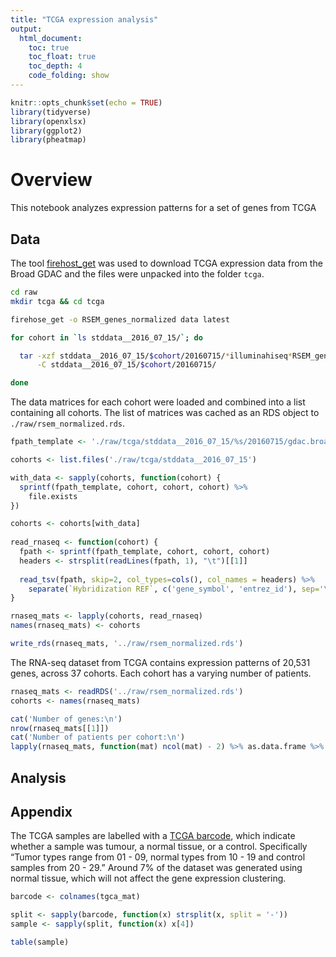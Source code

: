```yaml
---
title: "TCGA expression analysis"
output:
  html_document:
    toc: true
    toc_float: true
    toc_depth: 4
    code_folding: show
---
```


```r
knitr::opts_chunk$set(echo = TRUE)
library(tidyverse)
library(openxlsx)
library(ggplot2)
library(pheatmap)
```

# Overview
This notebook analyzes expression patterns for a set of genes from TCGA

## Data

The tool [firehost_get](https://confluence.broadinstitute.org/display/GDAC/Download) was used to download TCGA expression data from the Broad GDAC and the files were unpacked into the folder `tcga`.

```bash
cd raw
mkdir tcga && cd tcga

firehose_get -o RSEM_genes_normalized data latest

for cohort in `ls stddata__2016_07_15/`; do

  tar -xzf stddata__2016_07_15/$cohort/20160715/*illuminahiseq*RSEM_genes_normalized__data.Level_3.*.tar.gz \
      -C stddata__2016_07_15/$cohort/20160715/

done
```

The data matrices for each cohort were loaded and combined into a list containing all cohorts. The list of matrices was cached as an RDS object to `./raw/rsem_normalized.rds`.

```r
fpath_template <- './raw/tcga/stddata__2016_07_15/%s/20160715/gdac.broadinstitute.org_%s.Merge_rnaseqv2__illuminahiseq_rnaseqv2__unc_edu__Level_3__RSEM_genes_normalized__data.Level_3.2016071500.0.0/%s.rnaseqv2__illuminahiseq_rnaseqv2__unc_edu__Level_3__RSEM_genes_normalized__data.data.txt'

cohorts <- list.files('./raw/tcga/stddata__2016_07_15')

with_data <- sapply(cohorts, function(cohort) {
  sprintf(fpath_template, cohort, cohort, cohort) %>% 
    file.exists
})

cohorts <- cohorts[with_data]
  
read_rnaseq <- function(cohort) {
  fpath <- sprintf(fpath_template, cohort, cohort, cohort)
  headers <- strsplit(readLines(fpath, 1), "\t")[[1]]
  
  read_tsv(fpath, skip=2, col_types=cols(), col_names = headers) %>%
    separate(`Hybridization REF`, c('gene_symbol', 'entrez_id'), sep='\\|')
}

rnaseq_mats <- lapply(cohorts, read_rnaseq)
names(rnaseq_mats) <- cohorts

write_rds(rnaseq_mats, '../raw/rsem_normalized.rds')
```

The RNA-seq dataset from TCGA contains expression patterns of 20,531 genes, across 37 cohorts. Each cohort has a varying number of patients.

```r
rnaseq_mats <- readRDS('../raw/rsem_normalized.rds')
cohorts <- names(rnaseq_mats)

cat('Number of genes:\n')
nrow(rnaseq_mats[[1]])
cat('Number of patients per cohort:\n')
lapply(rnaseq_mats, function(mat) ncol(mat) - 2) %>% as.data.frame %>% t()
```

## Analysis


## Appendix

The TCGA samples are labelled with a [TCGA barcode](https://wiki.nci.nih.gov/display/TCGA/TCGA+barcode), which indicate whether a sample was tumour, a normal tissue, or a control. Specifically "Tumor types range from 01 - 09, normal types from 10 - 19 and control samples from 20 - 29." Around 7% of the dataset was generated using normal tissue, which will not affect the gene expression clustering.

```r
barcode <- colnames(tgca_mat)

split <- sapply(barcode, function(x) strsplit(x, split = '-'))
sample <- sapply(split, function(x) x[4])

table(sample)
```

